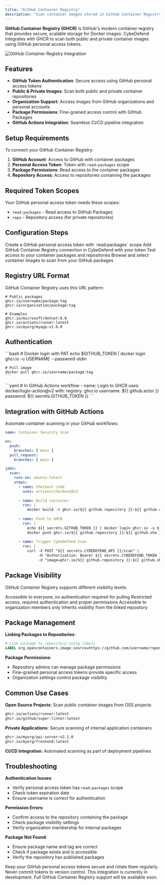 ```yaml
---
title: "GitHub Container Registry"
description: "Scan container images stored in GitHub Container Registry (GHCR) with secure GitHub token authentication."
---
```


**GitHub Container Registry (GHCR)** is GitHub's modern container registry that provides secure, scalable storage for Docker images. CybeDefend integrates with GHCR to scan both public and private container images using GitHub personal access tokens.

<Frame>
  <img src="/images/container-scanning/integrations/github.png" alt="GitHub Container Registry Integration" style={{ borderRadius: '0.5rem' }} />
</Frame>

## Features

- **GitHub Token Authentication**: Secure access using GitHub personal access tokens
- **Public & Private Images**: Scan both public and private container repositories
- **Organization Support**: Access images from GitHub organizations and personal accounts
- **Package Permissions**: Fine-grained access control with GitHub Packages
- **GitHub Actions Integration**: Seamless CI/CD pipeline integration

## Setup Requirements

To connect your GitHub Container Registry:

1. **GitHub Account**: Access to GitHub with container packages
2. **Personal Access Token**: Token with `read:packages` scope
3. **Package Permissions**: Read access to the container packages
4. **Repository Access**: Access to repositories containing the packages

## Required Token Scopes

Your GitHub personal access token needs these scopes:

- `read:packages` - Read access to GitHub Packages
- `repo` - Repository access (for private repositories)

## Configuration Steps

<Steps>
  <Step title="Generate Access Token">
    Create a GitHub personal access token with `read:packages` scope
  </Step>
  
  <Step title="Configure Registry Connection">
    Add GitHub Container Registry connection in CybeDefend with your token
  </Step>
  
  <Step title="Verify Permissions">
    Test access to your container packages and repositories
  </Step>
  
  <Step title="Select Images">
    Browse and select container images to scan from your GitHub packages
  </Step>
</Steps>

## Registry URL Format

GitHub Container Registry uses this URL pattern:

```
# Public packages
ghcr.io/username/package:tag
ghcr.io/organization/package:tag

# Examples
ghcr.io/microsoft/dotnet:6.0
ghcr.io/actions/runner:latest
ghcr.io/myorg/myapp:v1.0.0
```

## Authentication

<Tabs>
  <Tab title="Personal Access Token">
    ```bash
    # Docker login with PAT
    echo $GITHUB_TOKEN | docker login ghcr.io -u USERNAME --password-stdin
    
    # Pull image
    docker pull ghcr.io/username/package:tag
    ```
  </Tab>
  
  <Tab title="GitHub Actions">
    ```yaml
    # In GitHub Actions workflow
    - name: Login to GHCR
      uses: docker/login-action@v2
      with:
        registry: ghcr.io
        username: ${{ github.actor }}
        password: ${{ secrets.GITHUB_TOKEN }}
    ```
  </Tab>
</Tabs>

## Integration with GitHub Actions

Automate container scanning in your GitHub workflows:

```yaml
name: Container Security Scan

on:
  push:
    branches: [ main ]
  pull_request:
    branches: [ main ]

jobs:
  scan:
    runs-on: ubuntu-latest
    steps:
      - name: Checkout code
        uses: actions/checkout@v3
      
      - name: Build container
        run: |
          docker build -t ghcr.io/${{ github.repository }}:${{ github.sha }} .
      
      - name: Push to GHCR
        run: |
          echo ${{ secrets.GITHUB_TOKEN }} | docker login ghcr.io -u ${{ github.actor }} --password-stdin
          docker push ghcr.io/${{ github.repository }}:${{ github.sha }}
      
      - name: Trigger CybeDefend Scan
        run: |
          curl -X POST "${{ secrets.CYBEDEFEND_API }}/scan" \
               -H "Authorization: Bearer ${{ secrets.CYBEDEFEND_TOKEN }}" \
               -d "image=ghcr.io/${{ github.repository }}:${{ github.sha }}"
```

## Package Visibility

GitHub Container Registry supports different visibility levels:

<CardGroup cols={2}>
  <Card title="Public Packages" icon="globe">
    Accessible to everyone, no authentication required for pulling
  </Card>
  
  <Card title="Private Packages" icon="lock">
    Restricted access, requires authentication and proper permissions
  </Card>
  
  <Card title="Internal Packages" icon="building">
    Accessible to organization members only
  </Card>
  
  <Card title="Repository-linked" icon="link">
    Inherits visibility from the linked repository
  </Card>
</CardGroup>

## Package Management

**Linking Packages to Repositories**:
```dockerfile
# Link package to repository using labels
LABEL org.opencontainers.image.source=https://github.com/username/repository
```

**Package Permissions**:
- Repository admins can manage package permissions
- Fine-grained personal access tokens provide specific access
- Organization settings control package visibility

## Common Use Cases

**Open Source Projects**: Scan public container images from OSS projects
```bash
ghcr.io/actions/runner:latest
ghcr.io/github/super-linter:latest
```

**Private Applications**: Secure scanning of internal application containers
```bash
ghcr.io/myorg/api-server:v2.1.0
ghcr.io/myorg/frontend:latest
```

**CI/CD Integration**: Automated scanning as part of deployment pipelines

## Troubleshooting

**Authentication Issues**:
- Verify personal access token has `read:packages` scope
- Check token expiration date
- Ensure username is correct for authentication

**Permission Errors**:
- Confirm access to the repository containing the package
- Check package visibility settings
- Verify organization membership for internal packages

**Package Not Found**:
- Ensure package name and tag are correct
- Check if package exists and is accessible
- Verify the repository has published packages

<Warning>
Keep your GitHub personal access tokens secure and rotate them regularly. Never commit tokens to version control.
</Warning>

<Note>
This integration is currently in development. Full GitHub Container Registry support will be available soon.
</Note>
